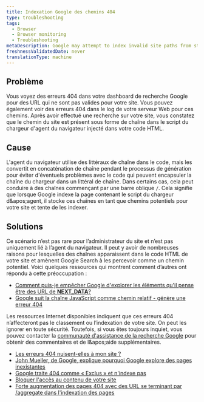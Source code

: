 ```yaml
---
title: Indexation Google des chemins 404
type: troubleshooting
tags:
  - Browser
  - Browser monitoring
  - Troubleshooting
metaDescription: Google may attempt to index invalid site paths from strings found in the agent loader.
freshnessValidatedDate: never
translationType: machine
---
```


## Problème

Vous voyez des erreurs 404 dans votre dashboard de recherche Google pour des URL qui ne sont pas valides pour votre site. Vous pouvez également voir des erreurs 404 dans le log de votre serveur Web pour ces chemins. Après avoir effectué une recherche sur votre site, vous constatez que le chemin du site est présent sous forme de chaîne dans le script du chargeur d'agent du navigateur injecté dans votre code HTML.

## Cause

L'agent du navigateur utilise des littéraux de chaîne dans le code, mais les convertit en concaténation de chaîne pendant le processus de génération pour éviter d'éventuels problèmes avec le code qui peuvent encapsuler la chaîne du chargeur dans un littéral de chaîne. Dans certains cas, cela peut conduire à des chaînes commençant par une barre oblique `/`. Cela signifie que lorsque Google indexe la page contenant le script du chargeur d&amp;apos;agent, il stocke ces chaînes en tant que chemins potentiels pour votre site et tente de les indexer.

## Solutions

Ce scénario n’est pas rare pour l’administrateur du site et n’est pas uniquement lié à l’agent du navigateur. Il peut y avoir de nombreuses raisons pour lesquelles des chaînes apparaissent dans le code HTML de votre site et amènent Google Search à les percevoir comme un chemin potentiel. Voici quelques ressources qui montrent comment d’autres ont répondu à cette préoccupation :

* [Comment puis-je empêcher Google d'explorer les éléments qu'il pense être des URL de **NEXT\_DATA**?](https://stackoverflow.com/questions/75672103/how-can-i-block-google-from-crawling-things-it-thinks-are-urls-from-next-data)
* [Google suit la chaîne JavaScript comme chemin relatif - génère une erreur 404](https://webmasters.stackexchange.com/questions/50848/google-follows-javascript-string-as-relative-path-produces-404-error)

Les ressources Internet disponibles indiquent que ces erreurs 404 n’affecteront pas le classement ou l’indexation de votre site. On peut les ignorer en toute sécurité. Toutefois, si vous êtes toujours inquiet, vous pouvez contacter la [communauté d'assistance de la recherche Google](https://support.google.com/webmasters/community?hl=en) pour obtenir des commentaires et de l&amp;apos;aide supplémentaires.

* [Les erreurs 404 nuisent-elles à mon site ?](https://developers.google.com/search/blog/2011/05/do-404s-hurt-my-site)
* [John Mueller, de Google, explique pourquoi Google explore des pages inexistantes](https://www.searchenginejournal.com/googlebot-404/239325/)
* [Google traite 404 comme « Exclus » et n'indexe pas](https://support.google.com/webmasters/thread/59325769?hl=en&msgid=59357731)
* [Bloquer l'accès au contenu de votre site](https://support.google.com/news/publisher-center/answer/9605477?hl=en)
* [Forte augmentation des pages 404 avec des URL se terminant par /aggregate dans l'indexation des pages](https://support.google.com/webmasters/thread/212583650/large-increase-in-404-pages-with-urls-ending-in-aggregate-in-page-indexing?hl=en)